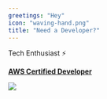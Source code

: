 ```yaml
---
greetings: "Hey"
icon: "waving-hand.png"
title: "Need a Developer?"
---
```



Tech Enthusiast ⚡️

[**AWS Certified Developer**](https://www.youracclaim.com/badges/8f6f2fbe-ad47-403f-887c-7befd396032f/public_url)
<div>
  <a href='https://www.youracclaim.com/badges/8f6f2fbe-ad47-403f-887c-7befd396032f/public_url'>
    <img src={awsDevCert}/>
  </a>
</div>